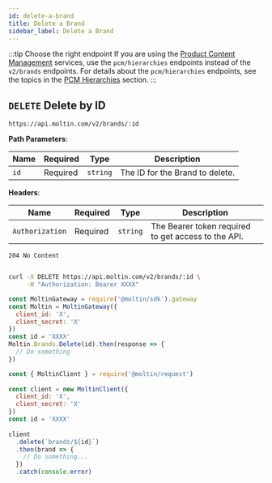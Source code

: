 ```yaml
---
id: delete-a-brand
title: Delete a Brand
sidebar_label: Delete a Brand
---
```


:::tip Choose the right endpoint
If you are using the [Product Content Management](../../../concepts/product-content-management.md) services, use the `pcm/hierarchies` endpoints instead of the `v2/brands` endpoints. For details about the `pcm/hierarchies` endpoints, see the topics in the [PCM Hierarchies](../../pcm/hierarchies/index.md) section.
:::

## `DELETE` Delete by ID

```http
https://api.moltin.com/v2/brands/:id
```

<!--DOCUSAURUS_CODE_TABS-->

<!-- Request -->

**Path Parameters**:

| Name | Required | Type | Description |
| --- | --- | --- | --- |
| `id` | Required | `string` | The ID for the Brand to delete. |

**Headers**:

| Name | Required | Type | Description |
| --- | --- | --- | --- |
| `Authorization` | Required | `string` | The Bearer token required to get access to the API. |


<!-- Response -->

`204 No Content`

```json

```

<!--END_DOCUSAURUS_CODE_TABS-->

<!--DOCUSAURUS_CODE_TABS-->

<!--cURL-->

```bash
curl -X DELETE https://api.moltin.com/v2/brands/:id \
     -H "Authorization: Bearer XXXX"
```

<!--JavaScript SDK-->

```javascript
const MoltinGateway = require('@moltin/sdk').gateway
const Moltin = MoltinGateway({
  client_id: 'X',
  client_secret: 'X'
})
const id = 'XXXX'
Moltin.Brands.Delete(id).then(response => {
  // Do something
})
```

<!--Node.js SDK-->

```javascript
const { MoltinClient } = require('@moltin/request')
​
const client = new MoltinClient({
  client_id: 'X',
  client_secret: 'X'
})
const id = 'XXXX'​
​
client
  .delete(`brands/${id}`)
  .then(brand => {
    // Do something...
  })
  .catch(console.error)
```

<!--END_DOCUSAURUS_CODE_TABS-->
